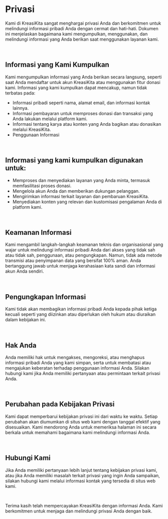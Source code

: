 # Privasi

Kami di KreasiKita sangat menghargai privasi Anda dan berkomitmen untuk melindungi informasi pribadi Anda dengan cermat dan hati-hati. Dokumen ini menjelaskan bagaimana kami mengumpulkan, menggunakan, dan melindungi informasi yang Anda berikan saat menggunakan layanan kami.

<br />

## Informasi yang Kami Kumpulkan

Kami mengumpulkan informasi yang Anda berikan secara langsung, seperti saat Anda mendaftar untuk akun KreasiKita atau menggunakan fitur donasi kami. Informasi yang kami kumpulkan dapat mencakup, namun tidak terbatas pada:

- Informasi pribadi seperti nama, alamat email, dan informasi kontak lainnya.
- Informasi pembayaran untuk memproses donasi dan transaksi yang Anda lakukan melalui platform kami.
- Informasi tentang karya atau konten yang Anda bagikan atau donasikan melalui KreasiKita.
- Penggunaan Informasi

<br />

## Informasi yang kami kumpulkan digunakan untuk:

- Memproses dan menyediakan layanan yang Anda minta, termasuk memfasilitasi proses donasi.
- Mengelola akun Anda dan memberikan dukungan pelanggan.
- Mengirimkan informasi terkait layanan dan pembaruan KreasiKita.
- Menyediakan konten yang relevan dan kustomisasi pengalaman Anda di platform kami.

<br />

## Keamanan Informasi

Kami mengambil langkah-langkah keamanan teknis dan organisasional yang wajar untuk melindungi informasi pribadi Anda dari akses yang tidak sah atau tidak sah, penggunaan, atau pengungkapan. Namun, tidak ada metode transmisi atau penyimpanan data yang bersifat 100% aman. Anda bertanggung jawab untuk menjaga kerahasiaan kata sandi dan informasi akun Anda sendiri.

<br />

## Pengungkapan Informasi

Kami tidak akan membagikan informasi pribadi Anda kepada pihak ketiga kecuali seperti yang diizinkan atau diperlukan oleh hukum atau diuraikan dalam kebijakan ini.

<br />

## Hak Anda

Anda memiliki hak untuk mengakses, mengoreksi, atau menghapus informasi pribadi Anda yang kami simpan, serta untuk membatasi atau mengajukan keberatan terhadap penggunaan informasi Anda. Silakan hubungi kami jika Anda memiliki pertanyaan atau permintaan terkait privasi Anda.

<br />

## Perubahan pada Kebijakan Privasi

Kami dapat memperbarui kebijakan privasi ini dari waktu ke waktu. Setiap perubahan akan diumumkan di situs web kami dengan tanggal efektif yang disesuaikan. Kami mendorong Anda untuk memeriksa halaman ini secara berkala untuk memahami bagaimana kami melindungi informasi Anda.

<br />

## Hubungi Kami

Jika Anda memiliki pertanyaan lebih lanjut tentang kebijakan privasi kami, atau jika Anda memiliki masalah terkait privasi yang ingin Anda sampaikan, silakan hubungi kami melalui informasi kontak yang tersedia di situs web kami.

<br />

Terima kasih telah mempercayakan KreasiKita dengan informasi Anda. Kami berkomitmen
untuk menjaga dan melindungi privasi Anda dengan baik.
